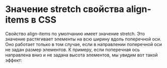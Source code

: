 # Значение stretch свойства align-items в CSS

Свойство align-items по умолчанию имеет значение stretch. Это значение растягивает элементы на всю ширину вдоль поперечной оси. Оно работает только в том случае, если в направлении поперечной оси не задан размер элементов. К примеру, если поперечная ось направлена вниз и не задана высота элементов, мы увидим вот такой эффект: